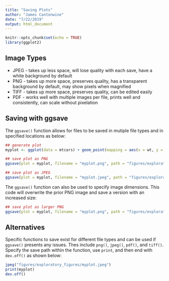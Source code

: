 ```yaml
---
title: "Saving Plots"
author: "James Cantonwine"
date: "7/22/2019"
output: html_document
---
```


```r
knitr::opts_chunk$set(echo = TRUE)
library(ggplot2)
```

## Image Types

* JPEG - takes up less space, will lose quality with each save, have a white background by default
* PNG - takes up more space, preserves quality, has a transparent background by default, may show pixels when magnified
* TIFF - takes up more space, preserves quality, can be edited easily
* PDF - works well with multiple images per file, prints well and consistently, can scale without pixelation

## Saving with ggsave

The `ggsave()` function allows for files to be saved in mutiple file types and in specified locations as below:
```r
## generate plot
myplot <- ggplot(data = mtcars) + geom_point(mapping = aes(x = wt, y = mpg))

## save plot as PNG
ggsave(plot = myplot, filename = "myplot.png", path = "figures/exploratory_figures")

## save plot as JPEG
ggsave(plot = myplot, filename = "myplot.jpeg", path = "figures/exploratory_figures")
```

The `ggsave()` function can also be used to specify image dimensions. This code will overwrite the prior PNG image and save a version with an increased size:
```r
## save plot as larger PNG
ggsave(plot = myplot, filename = "myplot.png", path = "figures/exploratory_figures", height = 9, width = 9, unit = c("in"))
```

## Alternatives

Specific functions to save exist for different file types and can be used if `ggsave()` presents any issues. Thes include `png()`, `jpeg()`, `pdf()`, and `tiff()`. Specify the save path within the function, use `print`, and then end with `dev.off()` as shown below:
```r
jpeg("figures/exploratory_figures/myplot.jpeg")
print(myplot)
dev.off()
```

